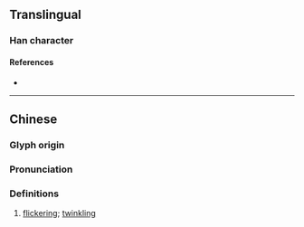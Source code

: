 {{character info}}
==Translingual==

===Han character===
{{Han char|rn=86|rad=火|as=09|sn=13|four=91860|canj=FFYR|ids=⿰炎占}}

====References====
* {{Han ref|kx=0676.160|dkj=19191|dj=1087.200|hdz=32219.100|uh=7154|ud=29012|bh=DE6C|bd=56940}}

----

==Chinese==
{{zh-forms}}

===Glyph origin===
{{Han etym}}

===Pronunciation===
{{zh-pron
|m=shǎn
|c=sim2
|mc=y
|oc=y
|cat=
}}

===Definitions===
{{zh-hanzi}}

# [[flicker]]ing; [[twinkling]]